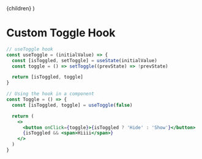 
  <LayoutPage title="React" metaTitle="Custom Toggle Hook">
    {children}
  </LayoutPage>
)

# Custom Toggle Hook

```jsx
// useToggle hook
const useToggle = (initialValue) => {
  const [isToggled, setToggle] = useState(initialValue)
  const toggle = () => setToggle((prevState) => !prevState)

  return [isToggled, toggle]
}

// Using the hook in a component
const Toggle = () => {
  const [isToggled, toggle] = useToggle(false)

  return (
    <>
      <button onClick={toggle}>{isToggled ? 'Hide' : 'Show'}</button>
      {isToggled && <span>Hiiii</span>}
    </>
  )
}
```
